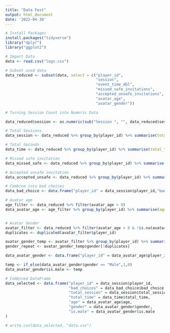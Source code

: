 ---
title: "Data Fest"
output: html_document
date: '2022-04-30'
---

```{r}
# Install Packages
install.packages("tidyverse")
library("dplyr")
library("ggplot2")
```

```{r}
# Import Data
data <- read.csv("logs.csv")
```

```{r}
# Subset used data
data_reduced <- subset(data, select = c("player_id",
                                        "session",
                                        "event_time_dbl",
                                        "missed_safe_invitations",
                                        "accepted_unsafe_invitations",
                                        "avatar_age",
                                        "avatar_gender"))
```

```{r}
# Turning Session Count into Numeric Data

data_reduced$session <- as.numeric(sub("Session ", "", data_reduced$session))
```

```{r}
# Total Sessions
data_session <- data_reduced %>% group_by(player_id) %>% summarise(total_session = max(session, na.rm = TRUE, nan.rm = TRUE))
```

```{r}
# Total Seconds
data_time <- data_reduced %>% group_by(player_id) %>% summarise(total_time = max(event_time_dbl, na.rm = TRUE, nan.rm = TRUE))
```

```{r}
# Missed safe invitation
data_missed_safe <- data_reduced %>% group_by(player_id) %>% summarise(missed_safe = sum(missed_safe_invitations, na.rm = TRUE, nan.rm = TRUE))

# Accepted unsafe invitation
data_accepted_unsafe <- data_reduced %>% group_by(player_id) %>% summarise(accepted_unsafe = sum(accepted_unsafe_invitations, na.rm = TRUE, nan.rm = TRUE))

# Combine into bad choices
data_bad_choice <- data.frame("player_id" = data_session$player_id,"bad_choice" = (data_missed_safe$missed_safe + data_accepted_unsafe$accepted_unsafe))
```

```{r}
# Avatar age
age_filter <- data_reduced %>% filter(avatar_age > 0)
data_avatar_age <- age_filter %>% group_by(player_id) %>% summarise(age = mean(avatar_age))


# Avatar Gender
avatar_filter <- data_reduced %>% filter(avatar_age > 0 & !is.na(avatar_gender))
duplicates <- duplicated(avatar_filter$player_id)

avatar_gender_temp <- avatar_filter %>% group_by(player_id) %>% summarise(gender = avatar_gender)
gender_repeat <- avatar_gender_temp$gender[!duplicates]

data_avatar_gender <- data.frame("player_id" = data_avatar_age$player_id, "gender" = gender_repeat)

temp <- if_else(data_avatar_gender$gender == "Male",1,0)
data_avatar_gender$is.male <- temp
```

```{r}
# Combined DataFrame
data_selected <- data.frame("player_id" = data_session$player_id, 
                            "bad_choices" = data_bad_choice$bad_choice, 
                            "total_session" = data_session$total_session, 
                            "total_time" = data_time$total_time, 
                            "age" = data_avatar_age$age, 
                            "gender" = data_avatar_gender$gender,
                            "is.male" = data_avatar_gender$is.male
)
```

```{r}
# write.csv(data_selected, "data.csv")
```
